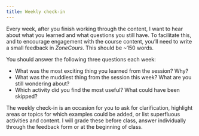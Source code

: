 ```yaml
---
title: Weekly check-in
---
```



Every week, after you finish working through the content, I want to hear about what you learned and what questions you still have. To facilitate this, and to encourage engagement with the course content, you’ll need to write a small feedback in *ZoneCours*. This should be ~150 words.

You should answer the following three questions each week:

- What was the most exciting thing you learned from the session? Why?
- What was the muddiest thing from the session this week? What are you still wondering about?
- Which activity did you find the most useful? What could have been skipped?

The weekly check-in is an occasion for you to ask for clarification, highlight areas or topics for which examples could be added, or list superfluous activities and content. I will grade these before class, answer individually through the feedback form or at the beginning of class.
